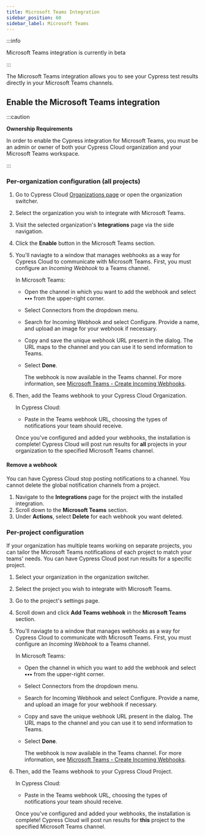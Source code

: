 ```yaml
---
title: Microsoft Teams Integration
sidebar_position: 60
sidebar_label: Microsoft Teams
---
```


:::info

<Icon name="exclamation-triangle" /> Microsoft Teams integration is currently in
beta

:::

The Microsoft Teams integration allows you to see your Cypress test results
directly in your Microsoft Teams channels.

<DocsImage
  src="/img/guides/cloud/integrations/teams/ms-teams.png"
  alt="Cypress notification feed in Microsoft Teams channel"
  width={800}
/>

## Enable the Microsoft Teams integration

:::caution

<strong>Ownership Requirements</strong>

In order to enable the Cypress integration for Microsoft Teams, you must be an
admin or owner of both your Cypress Cloud organization and your Microsoft Teams
workspace.

:::

### Per-organization configuration (all projects)

1. Go to Cypress Cloud
   [Organizations page](https://cloud.cypress.io/organizations) or open the
   organization switcher.
2. Select the organization you wish to integrate with Microsoft Teams.

   <DocsImage
     src="/img/guides/cloud/organizations/select-cypress-organization.jpg"
     alt="Select an organization"
     width={500}
   />

3. Visit the selected organization's **Integrations** page via the side
   navigation.

   <DocsImage
     src="/img/guides/cloud/organizations/navigate-to-organization-integrations.jpg"
     alt="Install Cypress Microsoft Teams from Integrations"
     width={500}
   />

4. Click the **Enable** button in the Microsoft Teams section.

   <DocsImage
     src="/img/guides/cloud/integrations/teams/enable-teams-integration.jpg"
     alt="Click enable under Microsoft Teams Integration"
     width={1000}
   />

5. You'll naviagte to a window that manages webhooks as a way for Cypress Cloud
   to communicate with Microsoft Teams. First, you must configure an _Incoming
   Webhook_ to a Teams channel.

   In Microsoft Teams:

   - Open the channel in which you want to add the webhook and select **•••**
     from the upper-right corner.

   - Select Connectors from the dropdown menu.

     <DocsImage
       src="/img/guides/cloud/integrations/teams/teams-connectors.png"
       alt="Visit project settings"
       width={300}
     />

   - Search for Incoming Webhook and select Configure. Provide a name, and
     upload an image for your webhook if necessary.

     <DocsImage
       src="/img/guides/cloud/integrations/teams/teams-configure.png"
       alt="Visit project settings"
       width={500}
     />

   - Copy and save the unique webhook URL present in the dialog. The URL maps to
     the channel and you can use it to send information to Teams.

   - Select **Done**.

     <DocsImage
       src="/img/guides/cloud/integrations/teams/teams-url.png"
       alt="Visit project settings"
       width={500}
     />

     The webhook is now available in the Teams channel. For more information,
     see
     [Microsoft Teams - Create Incoming Webhooks](https://learn.microsoft.com/en-us/microsoftteams/platform/webhooks-and-connectors/how-to/add-incoming-webhook?tabs=dotnet#create-incoming-webhooks-1).

6. Then, add the Teams webhook to your Cypress Cloud Organization.

   In Cypress Cloud:

   - Paste in the Teams webhook URL, choosing the types of notifications your
     team should receive.

     <DocsImage
       src="/img/guides/cloud/integrations/teams/add-teams-webhook.jpg"
       alt="Click enable under Microsoft Teams Integration"
       width={450}
     />

   Once you've configured and added your webhooks, the installation is complete!
   Cypress Cloud will post run results for **all** projects in your organization
   to the specified Microsoft Teams channel.

#### Remove a webhook

You can have Cypress Cloud stop posting notifications to a channel. You cannot
delete the global notification channels from a project.

1. Navigate to the **Integrations** page for the project with the installed
   integration.
2. Scroll down to the **Microsoft Teams** section.
3. Under **Actions**, select **Delete** for each webhook you want deleted.

### Per-project configuration

If your organization has multiple teams working on separate projects, you can
tailor the Microsoft Teams notifications of each project to match your teams'
needs. You can have Cypress Cloud post run results for a specific project.

1. Select your organization in the organization switcher.
   <DocsImage
     src="/img/guides/cloud/organizations/select-cypress-organization.jpg"
     alt="Select an organization"
     width={500}
   />
2. Select the project you wish to integrate with Microsoft Teams.
   <DocsImage
     src="/img/guides/cloud/projects/select-cypress-project.jpg"
     alt="Select a project"
     width={600}
   />
3. Go to the project's settings page.
   <DocsImage
     src="/img/guides/cloud/projects/select-project-settings.jpg"
     alt="Visit project settings"
     width={400}
   />
4. Scroll down and click **Add Teams webhook** in the **Microsoft Teams**
   section.
5. You'll naviagte to a window that manages webhooks as a way for Cypress Cloud
   to communicate with Microsoft Teams. First, you must configure an _Incoming
   Webhook_ to a Teams channel.

   In Microsoft Teams:

   - Open the channel in which you want to add the webhook and select **•••**
     from the upper-right corner.

   - Select Connectors from the dropdown menu.

     <DocsImage
       src="/img/guides/cloud/integrations/teams/teams-connectors.png"
       alt="Open channel menu menu and select Connectors"
       width={300}
     />

   - Search for Incoming Webhook and select Configure. Provide a name, and
     upload an image for your webhook if necessary.

     <DocsImage
       src="/img/guides/cloud/integrations/teams/teams-configure.png"
       alt="Click Configure Incoming Webhook"
       width={500}
     />

   - Copy and save the unique webhook URL present in the dialog. The URL maps to
     the channel and you can use it to send information to Teams.

   - Select **Done**.

     <DocsImage
       src="/img/guides/cloud/integrations/teams/teams-url.png"
       alt="Copy url and Click Done"
       width={500}
     />

     The webhook is now available in the Teams channel. For more information,
     see
     [Microsoft Teams - Create Incoming Webhooks](https://learn.microsoft.com/en-us/microsoftteams/platform/webhooks-and-connectors/how-to/add-incoming-webhook?tabs=dotnet#create-incoming-webhooks-1).

6. Then, add the Teams webhook to your Cypress Cloud Project.

   In Cypress Cloud:

   - Paste in the Teams webhook URL, choosing the types of notifications your
     team should receive.

     <DocsImage
       src="/img/guides/cloud/integrations/teams/add-teams-webhook.jpg"
       alt="Paste in the Teams webhook URL"
       width={450}
     />

   Once you've configured and added your webhooks, the installation is complete!
   Cypress Cloud will post run results for **this** project to the specified
   Microsoft Teams channel.
